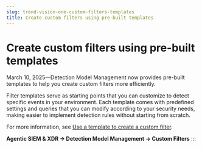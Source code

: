 ```yaml
---
slug: trend-vision-one-custom-filters-templates
title: Create custom filters using pre-built templates
---
```

# Create custom filters using pre-built templates

March 10, 2025—Detection Model Management now provides pre-built templates to help you create custom filters more efficiently.

Filter templates serve as starting points that you can customize to detect specific events in your environment. Each template comes with predefined settings and queries that you can modify according to your security needs, making easier to implement detection rules without starting from scratch.

For more information, see [Use a template to create a custom filter](use-template-create-custom-filter.mdx).

**Agentic SIEM & XDR → Detection Model Management → Custom Filters**
:::
